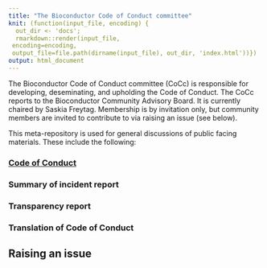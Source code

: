 ```yaml
---
title: "The Bioconductor Code of Conduct committee"
knit: (function(input_file, encoding) {
  out_dir <- 'docs';
  rmarkdown::render(input_file,
 encoding=encoding,
 output_file=file.path(dirname(input_file), out_dir, 'index.html'))})
output: html_document
---
```


The Bioconductor Code of Conduct committee (CoCc) is responsible for developing, deseminating,
and upholding the Code of Conduct. The CoCc reports to the Bioconductor Community Advisory Board. It is currently chaired by Saskia Freytag. Membership is by invitation only, but community members are invited to contribute to via raising an issue (see below).

This meta-repository is used for general discussions of public facing materials. These include
the following:

### [Code of Conduct](./CoC_doc.html)


### Summary of incident report 

### Transparency report

### Translation of Code of Conduct


## Raising an issue

